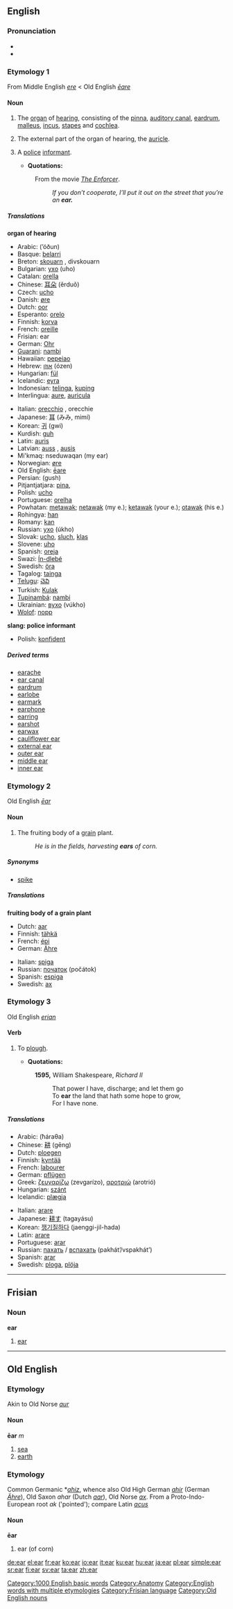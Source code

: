 {{see|-ear}}
==English==

===Pronunciation===
* {{audio|en-ca-ear.ogg|(Canadian)}}
*{{audio|en-us-ear.ogg|Audio (US)}}

===Etymology 1===
From Middle English ''[[ere]]'' < Old English ''[[ēare]]''
====Noun====
{{wikipedia}}
[[Category:1000 English basic words]]
[[Category:Anatomy]]
{{en-noun}}

#{{countable}} The [[organ]] of [[hearing]], consisting of the [[pinna]], [[auditory canal]], [[eardrum]], [[malleus]], [[incus]], [[stapes]] and [[cochlea]].
#{{countable}} The external part of the organ of hearing, the [[auricle]].
#{{countable}} {{slang}} A [[police]] [[informant]]. 
#*'''Quotations:'''
#:From the movie ''[[w:The Enforcer|The Enforcer]]''.
#::''If you don’t cooperate, I’ll put it out on the street that you’re an '''ear.''''' 

=====Translations=====
'''organ of hearing'''
{{top}}
*Arabic: {{ARchar|[[أذن]]}} (’óðun) {{f}}
*Basque: [[belarri]]
*Breton: [[skouarn]] {{f}}, divskouarn {{p}}
*Bulgarian: [[ухо]] (uho) {{n}}
*Catalan: [[orella]] {{f}}
*Chinese: [[耳朵]] (ěrduǒ)
*Czech: [[ucho]]
*Danish: [[øre]]
*Dutch: [[oor]] {{n}}
*Esperanto: [[orelo]]
*Finnish: [[korva]]
*French: [[oreille]] {{f}}
*Frisian: ear
*German: [[Ohr]] {{n}}
*[[Guarani]]: [[nambi]]
*Hawaiian: [[pepeiao]]
*Hebrew: [[אוזן]] (ózen) {{f}}
*Hungarian: [[fül]]
*Icelandic: [[eyra]]
*Indonesian: [[telinga]], [[kuping]]
*Interlingua: [[aure]], [[auricula]]
{{mid}}
*Italian: [[orecchio]] {{m}}, orecchie {{p}}
*Japanese: [[耳]] (みみ, mimí)
*Korean: [[귀]] (gwi)
*Kurdish: [[guh]]
*Latin: [[auris]] {{f}}
*Latvian: [[auss]] {{f}} {{s}}, [[ausis]] {{f}} {{p}}
*Mi'kmaq: nseduwaqan (my ear)
*Norwegian: [[øre]]
*Old English: [[eare|ēare]]
*Persian: {{FAchar|[[گوش]]}} (gush)
*Pitjantjatjara: [[pina]], {{Unicode|[[anpiṟi]]}}
*Polish: [[ucho]] {{n}}
*Portuguese: [[orelha]] {{f}}
*Powhatan: [[metawak]]; [[netawak]] (my e.); [[ketawak]] (your e.); [[otawak]] (his e.)
*Rohingya: [[han]]
*Romany: [[kan]]
*Russian: [[ухо]] (úkho) {{n}}
*Slovak: [[ucho]], [[sluch]], [[klas]]
*Slovene: [[uho]] {{n}}
*Spanish: [[oreja]] {{f}}
*Swazi: [[Ín-dlebé]] {{n}}
*Swedish: [[öra]] {{n}}
*Tagalog: [[tainga]]
*[[Telugu]]: [[చెవి]]
*Turkish: [[Kulak]] {{n}}
*[[Tupinambá]]: [[nambi]]
*Ukrainian: [[вухо]] (vúkho) {{n}}
*[[Wolof]]: [[nopp]]
{{bottom}}

'''slang: police informant'''
<!--Note: add SLANG terms to this table, where these exist-->
{{top}}
{{mid}}
*Polish: [[konfident]] {{m}}
{{bottom}}

=====Derived terms=====
* [[earache]]
* [[ear canal]]
* [[eardrum]]
* [[earlobe]]
* [[earmark]]
* [[earphone]]
* [[earring]]
* [[earshot]]
* [[earwax]]
* [[cauliflower ear]]
* [[external ear]]
* [[outer ear]]
* [[middle ear]]
* [[inner ear]]

===Etymology 2===
Old English ''[[ēar]]''
====Noun====
{{en-noun}}

#{{countable}} The fruiting body of a [[grain]] plant.
#:''He is in the fields, harvesting '''ears''' of corn.''

=====Synonyms=====
*[[spike]]

=====Translations=====
'''fruiting body of a grain plant'''
{{top}}
*Dutch: [[aar]] {{m}}
*Finnish: [[tähkä]]
*French: [[épi]] {{m}}
*German: [[Ähre]] {{f}}
{{mid}}
*Italian: [[spiga]] {{f}}
*Russian: [[початок]] (počátok) {{m}}
*Spanish: [[espiga]] {{f}}
*Swedish: [[ax]] {{n}}
{{bottom}}

===Etymology 3===
Old English ''[[erian]]''
====Verb====
{{en-verb}}

# {{archaic}}  To [[plough]].
#*'''Quotations:'''
#:'''1595,''' William Shakespeare, ''Richard II''
#:: That power I have, discharge; and let them go
#:: To '''ear''' the land that hath some hope to grow,
#:: For I have none.

=====Translations=====
{{top}}
*Arabic: {{ARchar|[[حرث]]}} (ħáraθa)
*Chinese: [[耕]] (gēng)
*Dutch: [[ploegen]]
*Finnish: [[kyntää]]
*French: [[labourer]]
*German: [[pflügen]]
*Greek: [[ζευγαρίζω]] (zevgarízo), [[αροτριώ]] (arotrió)
*Hungarian: [[szánt]]
*Icelandic: [[plægja]]
{{mid}}
*Italian: [[arare]]
*Japanese: [[耕す]] (tagayásu)
*Korean: [[쟁기질하다]] (jaenggi-jil-hada)
*Latin: [[arare]]
*Portuguese: [[arar]]
*Russian: [[пахать]] / [[вспахать]] (pakhát’/vspakhát’)
*Spanish: [[arar]]
*Swedish: [[ploga]], [[plöja]]
{{bottom}}

[[Category:English words with multiple etymologies]]

----

==Frisian==

===Noun===
'''ear'''

#[[ear]]

[[Category:Frisian language]]

----

==Old English==
===Etymology===
Akin to Old Norse ''[[aur]]''
====Noun====
'''ēar''' ''m''

# [[sea]]
# [[earth]]

===Etymology===
Common Germanic *''[[ahiz]]'', whence also Old High German ''[[ahir]]'' (German ''[[Ähre]]''), Old Saxon ''ahar'' (Dutch ''[[aar]]''), Old Norse ''[[ax]]''.
From a Proto-Indo-European root ''ak'' ('pointed'); compare Latin ''[[acus]]''
====Noun====
'''ēar'''

# ear (of corn)

[[Category:Old English nouns]]

[[de:ear]]
[[el:ear]]
[[fr:ear]]
[[ko:ear]]
[[io:ear]]
[[it:ear]]
[[ku:ear]]
[[hu:ear]]
[[ja:ear]]
[[pl:ear]]
[[simple:ear]]
[[sr:ear]]
[[fi:ear]]
[[sv:ear]]
[[ta:ear]]
[[zh:ear]]